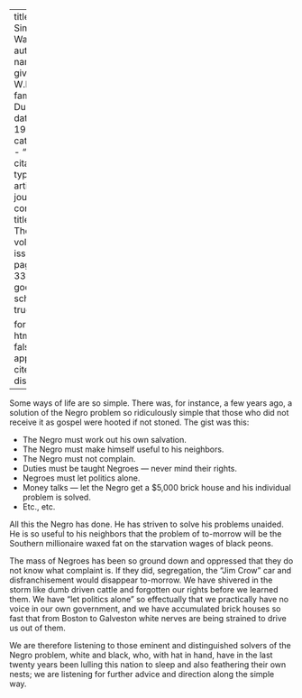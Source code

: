 
---
title: 'The Simple Way'
author:
  - name:
      given: W.E.B.
      family: Du Bois
date: May 1913
categories: 
  - ""
citation: 
  type: article-journal
  container-title: The Crisis
  volume: 7
  issue: 1
  page: 337-338
google-scholar: true

format:
  html:
    toc: false
    appendix-cite-as: display
---



Some  ways of life are so simple. There was, for instance, a few years
ago, a solution of the Negro problem so ridiculously simple that those
who did not receive it as gospel were hooted if not stoned. The gist
was this:

- The Negro must work out his own salvation.
- The Negro must make himself useful to his neighbors.
- The Negro must not complain.
- Duties must be taught Negroes --- never mind their rights.
- Negroes must let politics alone.
- Money talks --- let the Negro get a \$5,000 brick house and his individual
problem is solved.
- Etc., etc.

All this the Negro has done. He has striven to solve his problems
unaided. He is so useful to his neighbors that the problem of to-morrow
will be the Southern millionaire waxed fat on the starvation wages of
black peons.

The mass of Negroes has been so ground down and oppressed that they do
not know what complaint is. If they did, segregation, the "Jim Crow" car
and disfranchisement would disappear to-morrow. We have shivered in the
storm like dumb driven cattle and forgotten our rights before we learned
them. We have "let politics alone" so effectually that we practically
have no voice in our own government, and we have accumulated brick
houses so fast that from Boston to Galveston white nerves are being
strained to drive us out of them.

We are therefore listening to those eminent and distinguished solvers of
the Negro problem, white and black, who, with hat in hand, have in the last twenty years been lulling this nation to sleep and also feathering their own nests; we are listening for further advice and direction along the simple way.


